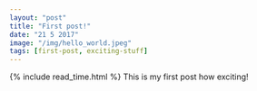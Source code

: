 ```yaml
---
layout: "post"
title: "First post!"
date: "21 5 2017"
image: "/img/hello_world.jpeg"
tags: [first-post, exciting-stuff]
---
```

{% include read_time.html %}
This is my first post how exciting!

	

